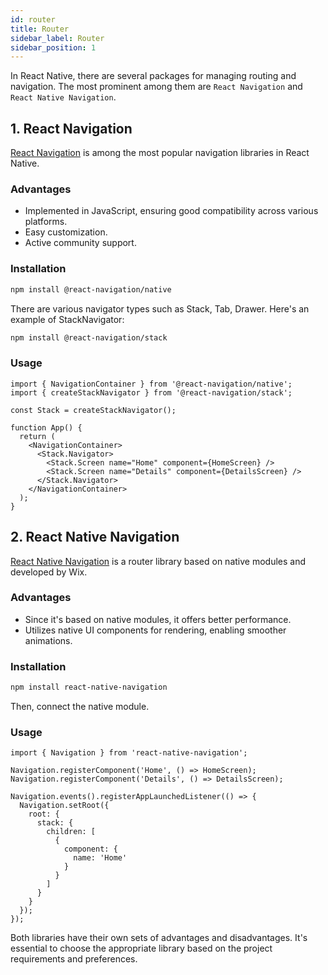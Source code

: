```yaml
---
id: router
title: Router
sidebar_label: Router
sidebar_position: 1
---
```



<AdFitMobileBanner
  unit="DAN-YpcHf9p49U5ykXi8"
  className="adfit-top-mobile"
/>

In React Native, there are several packages for managing routing and navigation. The most prominent among them are `React Navigation` and `React Native Navigation`.

## 1. React Navigation

[React Navigation](https://reactnavigation.org) is among the most popular navigation libraries in React Native.

### Advantages
- Implemented in JavaScript, ensuring good compatibility across various platforms.
- Easy customization.
- Active community support.

### Installation

```bash
npm install @react-navigation/native
```

There are various navigator types such as Stack, Tab, Drawer. Here's an example of StackNavigator:

```bash
npm install @react-navigation/stack
```

### Usage

```tsx
import { NavigationContainer } from '@react-navigation/native';
import { createStackNavigator } from '@react-navigation/stack';

const Stack = createStackNavigator();

function App() {
  return (
    <NavigationContainer>
      <Stack.Navigator>
        <Stack.Screen name="Home" component={HomeScreen} />
        <Stack.Screen name="Details" component={DetailsScreen} />
      </Stack.Navigator>
    </NavigationContainer>
  );
}
```

## 2. React Native Navigation

[React Native Navigation](https://wix.github.io/react-native-navigation/) is a router library based on native modules and developed by Wix.

### Advantages
- Since it's based on native modules, it offers better performance.
- Utilizes native UI components for rendering, enabling smoother animations.

### Installation

```bash
npm install react-native-navigation
```

Then, connect the native module.

### Usage

```tsx
import { Navigation } from 'react-native-navigation';

Navigation.registerComponent('Home', () => HomeScreen);
Navigation.registerComponent('Details', () => DetailsScreen);

Navigation.events().registerAppLaunchedListener(() => {
  Navigation.setRoot({
    root: {
      stack: {
        children: [
          {
            component: {
              name: 'Home'
            }
          }
        ]
      }
    }
  });
});
```

Both libraries have their own sets of advantages and disadvantages. It's essential to choose the appropriate library based on the project requirements and preferences.

<AdFitMobileBanner
  unit="DAN-YpcHf9p49U5ykXi8"
  className="adfit-top-mobile"
/>
